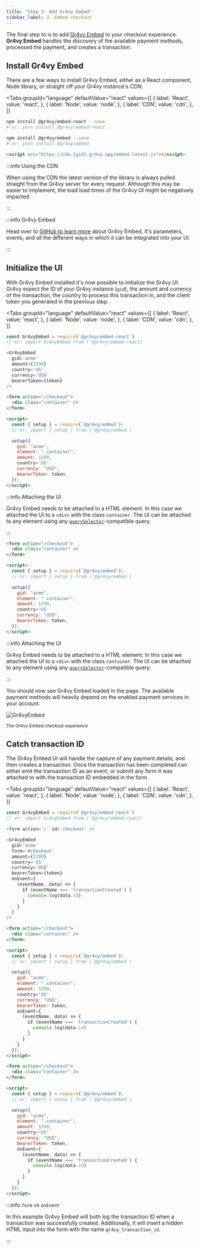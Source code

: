 ```yaml
---
title: "Step 3: Add Gr4vy Embed"
sidebar_label: 3. Embed checkout
---
```



The final step to is to add [Gr4vy Embed][embed] to your checkout experience.
**Gr4vy Embed** handles the discovery of the available payment methods,
processed the payment, and creates a transaction.

## Install Gr4vy Embed

There are a few ways to install Gr4vy Embed, either as a React component, Node
library, or straight off your Gr4vy instance's CDN.

<Tabs
  groupId="language"
  defaultValue="react"
  values={[
    { label: 'React', value: 'react', },
    { label: 'Node', value: 'node', },
    { label: 'CDN', value: 'cdn', },
  ]}
>
  <TabItem value="react">

```bash
npm install @gr4vy/embed-react --save
# or: yarn install @gr4vy/embed-react
```

  </TabItem>

  <TabItem value="node">

```bash
npm install @gr4vy/embed --save
# or: yarn install @gr4vy/embed
```

  </TabItem>

   <TabItem value="cdn">

```html
<script src="https://cdn.{gid}.gr4vy.app/embed.latest.js"></script>
```

:::info Using the CDN

When using the CDN the latest version of the library is always pulled straight
from the Gr4vy server for every request. Although this may be easier to
implement, the load load times of the Gr4vy UI might be negatively impacted.

:::

  </TabItem>

</Tabs>

:::info Gr4vy Embed

Head over to [GitHub to learn more](https://github.com/gr4vy/embed) about Gr4vy
Embed, it's parameters, events, and all the different ways in which it can be
integrated into your UI.

:::

## Initialize the UI

With Gr4vy Embed installed it's now possible to initialize the Gr4vy UI. Gr4vy
expect the ID of your Gr4vy instance (`gid`), the amount and currency of the
transaction, the country to process this transaction in, and the client token
you generated in the previous step.

<Tabs
  groupId="language"
  defaultValue="react"
  values={[
    { label: 'React', value: 'react', },
    { label: 'Node', value: 'node', },
    { label: 'CDN', value: 'cdn', },
  ]}
>
  <TabItem value="react">

```js
const Gr4vyEmbed = require(`@gr4vy/embed-react`)
// or: import Gr4vyEmbed from (`@gr4vy/embed-react)

<Gr4vyEmbed
  gid='acme'
  amount={1299}
  country='US'
  currency='USD'
  bearerToken={token}
/>
```

  </TabItem>

  <TabItem value="node">

```html
<form action="/checkout">
  <div class="container" />
</form>

<script>
  const { setup } = require(`@gr4vy/embed`);
  // or: import { setup } from (`@gr4vy/embed`)

  setup({
    gid: "acme",
    element: ".container",
    amount: 1299,
    country='US'
    currency: "USD",
    bearerToken: token,
  });
</script>
```

:::info Attaching the UI

Gr4vy Embed needs to be attached to a HTML element. In this case we attached the
UI to a `<div>` with the class `container`. The UI can be attached to any
element using any [`querySelector`][queryselector]-compatible query.

:::

  </TabItem>

   <TabItem value="cdn">

```html
<form action="/checkout">
  <div class="container" />
</form>

<script>
  const { setup } = require(`@gr4vy/embed`);
  // or: import { setup } from (`@gr4vy/embed`)

  setup({
    gid: "acme",
    element: ".container",
    amount: 1299,
    country='US'
    currency: "USD",
    bearerToken: token,
  });
</script>
```

:::info Attaching the UI

Gr4vy Embed needs to be attached to a HTML element. In this case we attached the
UI to a `<div>` with the class `container`. The UI can be attached to any
element using any [`querySelector`][queryselector]-compatible query.

:::

  </TabItem>

</Tabs>

You should now see Gr4vy Embed loaded in the page. The available payment methods
will heavily depend on the enabled payment services in your account.

<div className='mb-8 text-center inline-block'>

![Gr4vyEmbed](../assets/embed.jpg)

<small className="text-center block mt-2">
  The Gr4vy Embed checkout experience
</small>

</div>

## Catch transaction ID

The Gr4vy Embed UI will handle the capture of any payment details, and then
creates a transaction. Once the transaction has been completed can either emit
the transaction ID as an event, or submit any form it was attached to with the
transaction ID embedded in the form.

<Tabs
  groupId="language"
  defaultValue="react"
  values={[
    { label: 'React', value: 'react', },
    { label: 'Node', value: 'node', },
    { label: 'CDN', value: 'cdn', },
  ]}
>
  <TabItem value="react">

```js
const Gr4vyEmbed = require(`@gr4vy/embed-react`)
// or: import Gr4vyEmbed from (`@gr4vy/embed-react)

<form action='/' id='checkout' />

<Gr4vyEmbed
  gid='acme'
  form='#checkout'
  amount={1299}
  country='US'
  currency='USD'
  bearerToken={token}
  onEvent={
    (eventName, data) => {
      if (eventName === 'transactionCreated') {
        console.log(data.id)
      }
    }
  }
/>
```

  </TabItem>

  <TabItem value="node">

```html
<form action="/checkout">
  <div class="container" />
</form>

<script>
  const { setup } = require(`@gr4vy/embed`);
  // or: import { setup } from (`@gr4vy/embed`)

  setup({
    gid: "acme",
    element: ".container",
    amount: 1299,
    country='US'
    currency: "USD",
    bearerToken: token,
    onEvent={
      (eventName, data) => {
        if (eventName === 'transactionCreated') {
          console.log(data.id)
        }
      }
    }
  });
</script>
```

  </TabItem>

   <TabItem value="cdn">

```html
<form action="/checkout">
  <div class="container" />
</form>

<script>
  const { setup } = require(`@gr4vy/embed`);
  // or: import { setup } from (`@gr4vy/embed`)

  setup({
    gid: "acme",
    element: ".container",
    amount: 1299,
    country="US"
    currency: "USD",
    bearerToken: token,
    onEvent={
      (eventName, data) => {
        if (eventName === 'transactionCreated') {
          console.log(data.id)
        }
      }
    }
  });
</script>
```

  </TabItem>

</Tabs>

:::info `form` vs `onEvent`

In this example Gr4vy Embed will both log the transaction ID when a transaction
was successfully created. Additionally, it will insert a hidden HTML input into
the form with the name `gr4vy_transaction_id`.

:::

[embed]: https://github.com/gr4vy/embed
[queryselector]:
  https://developer.mozilla.org/en-US/docs/Web/API/Document/querySelector
